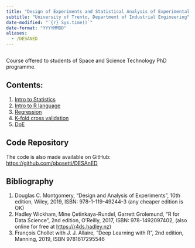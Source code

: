 ```yaml
---
title: "Design of Experiments and Statistical Analysis of Experimental Data"
subtitle: "University of Trento, Department of Industrial Engineering"
date-modified: "`{r} Sys.time()`"
date-format: "YYYYMMDD"
aliases:
  - /DESANED
---
```

```r
```


Course offered to students of Space and Science Technology PhD programme.

## Contents:

1. [Intro to Statistics](desaned/1-statistics.html){target="_blank"}
2. [Intro to R language](desaned/2-R-intro.html){target="_blank"}
3. [Regression](desaned/3-regression.html){target="_blank"}
4. [K-fold cross validation](desaned/4-kfold.html){target="_blank"}
5. [DoE](desaned/5-DoE.html){target="_blank"}

:::callout-note
## Code Repository

The code is also made available on GitHub: <https://github.com/pbosetti/DESAnED>
:::

## Bibliography

1. Douglas C. Montgomery, "Design and Analysis of Experiments", 10th edition, Wiley, 2019, ISBN: 978-1-119-49244-3 (any cheaper edition is OK)
2. Hadley Wickham, Mine Çetinkaya-Rundel, Garrett Grolemund, "R for Data Science", 2nd edition, O'Reilly, 2017, ISBN: 978-1492097402, (also online for free at <https://r4ds.hadley.nz>)
3. François Chollet with J. J. Allaire, "Deep Learning with R", 2nd edition, Manning, 2019, ISBN 9781617295546